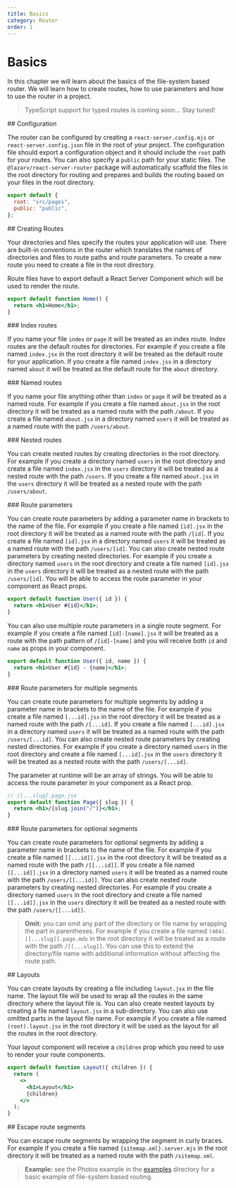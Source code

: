 ```yaml
---
title: Basics
category: Router
order: 1
---
```



# Basics

In this chapter we will learn about the basics of the file-system based router. We will learn how to create routes, how to use parameters and how to use the router in a project.

> TypeScript support for typed routes is coming soon... Stay tuned!

<Link name="configuration">
## Configuration
</Link>

The router can be configured by creating a `react-server.config.mjs` or `react-server.config.json` file in the root of your project. The configuration file should export a configuration object and it should include the `root` path for your routes. You can also specify a `public` path for your static files. The `@lazarv/react-server-router` package will automatically scaffold the files in the root directory for routing and prepares and builds the routing based on your files in the root directory.

```js
export default {
  root: "src/pages",
  public: "public",
};
```

<Link name="creating-routes">
## Creating Routes
</Link>

Your directories and files specify the routes your application will use. There are built-in conventions in the router which translates the names of directories and files to route paths and route parameters. To create a new route you need to create a file in the root directory.

Route files have to export default a React Server Component which will be used to render the route.

```jsx
export default function Home() {
  return <h1>Home</h1>;
}
```

<Link name="index-routes">
### Index routes
</Link>

If you name your file `index` or `page` it will be treated as an index route. Index routes are the default routes for directories. For example if you create a file named `index.jsx` in the root directory it will be treated as the default route for your application. If you create a file named `index.jsx` in a directory named `about` it will be treated as the default route for the `about` directory.

<Link name="named-routes">
### Named routes
</Link>

If you name your file anything other than `index` or `page` it will be treated as a named route. For example if you create a file named `about.jsx` in the root directory it will be treated as a named route with the path `/about`. If you create a file named `about.jsx` in a directory named `users` it will be treated as a named route with the path `/users/about`.

<Link name="nested-routes">
### Nested routes
</Link>

You can create nested routes by creating directories in the root directory. For example if you create a directory named `users` in the root directory and create a file named `index.jsx` in the `users` directory it will be treated as a nested route with the path `/users`. If you create a file named `about.jsx` in the `users` directory it will be treated as a nested route with the path `/users/about`.

<Link name="route-parameters">
### Route parameters
</Link>

You can create route parameters by adding a parameter name in brackets to the name of the file. For example if you create a file named `[id].jsx` in the root directory it will be treated as a named route with the path `/[id]`. If you create a file named `[id].jsx` in a directory named `users` it will be treated as a named route with the path `/users/[id]`. You can also create nested route parameters by creating nested directories. For example if you create a directory named `users` in the root directory and create a file named `[id].jsx` in the `users` directory it will be treated as a nested route with the path `/users/[id]`. You will be able to access the route parameter in your component as React props.

```jsx
export default function User({ id }) {
  return <h1>User #{id}</h1>;
}
```

You can also use multiple route parameters in a single route segment. For example if you create a file named `[id]-[name].jsx` it will be treated as a route with the path pattern of `/[id]-[name]` and you will receive both `id` and `name` as props in your component.

```jsx
export default function User({ id, name }) {
  return <h1>User #{id} - {name}</h1>;
}
```

<Link name="route-parameters-for-multiple-segments">
### Route parameters for multiple segments
</Link>

You can create route parameters for multiple segments by adding a parameter name in brackets to the name of the file. For example if you create a file named `[...id].jsx` in the root directory it will be treated as a named route with the path `/[...id]`. If you create a file named `[...id].jsx` in a directory named `users` it will be treated as a named route with the path `/users/[...id]`. You can also create nested route parameters by creating nested directories. For example if you create a directory named `users` in the root directory and create a file named `[...id].jsx` in the `users` directory it will be treated as a nested route with the path `/users/[...id]`.

The parameter at runtime will be an array of strings. You will be able to access the route parameter in your component as a React prop.

```jsx
// /[...slug].page.jsx
export default function Page({ slug }) {
  return <h1>/{slug.join("/")}</h1>;
}
```

<Link name="route-parameters-for-optional-segments">
### Route parameters for optional segments
</Link>

You can create route parameters for optional segments by adding a parameter name in brackets to the name of the file. For example if you create a file named `[[...id]].jsx` in the root directory it will be treated as a named route with the path `/[[...id]]`. If you create a file named `[[...id]].jsx` in a directory named `users` it will be treated as a named route with the path `/users/[[...id]]`. You can also create nested route parameters by creating nested directories. For example if you create a directory named `users` in the root directory and create a file named `[[...id]].jsx` in the `users` directory it will be treated as a nested route with the path `/users/[[...id]]`.

> **Omit:** you can omit any part of the directory or file name by wrapping the part in parentheses. For example if you create a file named `(404).[[...slug]].page.mdx` in the root directory it will be treated as a route with the path `/[[...slug]]`. You can use this to extend the directory/file name with additional information without affecting the route path.

<Link name="layouts">
## Layouts
</Link>

You can create layouts by creating a file including `layout.jsx` in the file name. The layout file will be used to wrap all the routes in the same directory where the layout file is. You can also create nested layouts by creating a file named `layout.jsx` in a sub-directory. You can also use omitted parts in the layout file name. For example if you create a file named `(root).layout.jsx` in the root directory it will be used as the layout for all the routes in the root directory.

Your layout component will receive a `children` prop which you need to use to render your route components.

```jsx
export default function Layout({ children }) {
  return (
    <>
      <h1>Layout</h1>
      {children}
    </>
  );
}
```

<Link name="escape-route-segments">
## Escape route segments
</Link>

You can escape route segments by wrapping the segment in curly braces. For example if you create a file named `{sitemap.xml}.server.mjs` in the root directory it will be treated as a named route with the path `/sitemap.xml`.

> **Example:** see the Photos example in the [examples](https://github.com/lazarv/react-server/tree/main/examples/photos) directory for a basic example of file-system based routing.